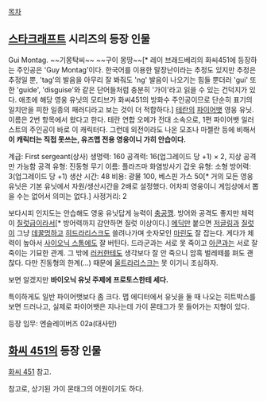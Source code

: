 [[목차]]
== [[스타크래프트]] 시리즈의 등장 인물 ==
Gui Montag. ~~기몽탁씨~~ ~~구이 몽땅~~[* 레이 브래드베리의 화씨451에 등장하는 주인공은 'Guy Montag'이다. 한국어를 이용한 말장난이라는 추정도 있지만 추정은 추정일 뿐, 'tag'의 발음을 아무리 잘 봐줘도 'ng' 발음이 나오기는 힘들 뿐더러 'gui' 또한 'guide', 'disguise'와 같은 단어들처럼 충분히 '가이'라고 읽을 수 있는 건덕지가 있다. 애초에 해당 영웅 유닛의 모티브가 화씨451의 방화수 주인공이므로 단순히 표기의 일치만을 피한 일종의 패러디라고 보는 것이 더 적합하다.] [[테란]]의 [[파이어뱃]] 영웅 유닛. 이름은 2번 항목에서 왔다고 한다. 테란 연합 오메가 전대 소속으로, 1편 파이어뱃 일러스트의 주인공이 바로 이 캐릭터다. 그런데 외전이라도 나온 모조나 마젤란 등에 비해서 '''이 캐릭터는 직접 못쓰는, 유즈맵 전용 영웅이니 가히 안습이다.''' 

계급: First sergeant(상사)
생명력: 160
공격력: 16(업그레이드 당 +1) × 2, 지상 공격만 가능함
공격 유형: 진동형
무기 이름: 플라즈마 화염방사기
갑옷 유형: 소형
방어력: 3(업그레이드 당 +1)
생산 시간: 48
비용: 광물 100, 베스핀 가스 50[* 거의 모든 영웅 유닛은 기본 유닛에서 자원/생산시간을 2배로 설정했다. 어차피 영웅이니 게임상에서 뽑을 수는 없어서 의미는 없다.]
사정거리: 2

보다시피 인지도는 안습해도 영웅 유닛답게 능력이 [[충공깽]]. 방어와 공격도 좋지만 체력이 [[질럿]]급이라서[* 방어력까지 감안하면 질럿 이상이다.] [[메딕]]만 붙으면 [[저글링]]과 [[질럿]]이 그냥 [[데꿀멍]]하고 [[히드라리스크]]도 쓸려나가며 숫자모인 [[마린]]도 잘 잡는다. 게다가 체력이 높아서 [[사이오닉 스톰]]에도 잘 버틴다. 드라군과는 서로 못 죽이고 [[아콘]]과는 서로 잘 죽이는 기묘한 관계. 그 밖에 [[러커]]한테도 생각보다 잘 안 죽으니 암흑 벌레떼를 펴도 괜찮다. 다만 진동형의 한계(...) 때문에 [[울트라리스크]]는 못 이기니 조심하자.

보면 알겠지만 '''바이오닉 유닛 주제에 프로토스한테 세다.''' 

특이하게도 일반 파이어뱃보다 좀 크다. 맵 에디터에서 유닛을 둘 때 나오는 히트박스를 보면 드러나고, 실제로 파이어뱃은 지나는데 가이 몬태그가 못 들어가는 지형이 있다.

등장 임무: 엔슬레이버즈 02a(대사만)
== [[화씨 451]]의 등장 인물 ==
[[화씨 451]] 참고.

참고로, 상기된 가이 몬태그의 어원이기도 하다.
